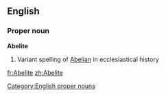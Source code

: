 ==English==

===Proper noun===
'''Abelite'''
#Variant spelling of [[Abelian]] in ecclesiastical history

[[Category:English proper nouns]]

[[fr:Abelite]]
[[zh:Abelite]]
